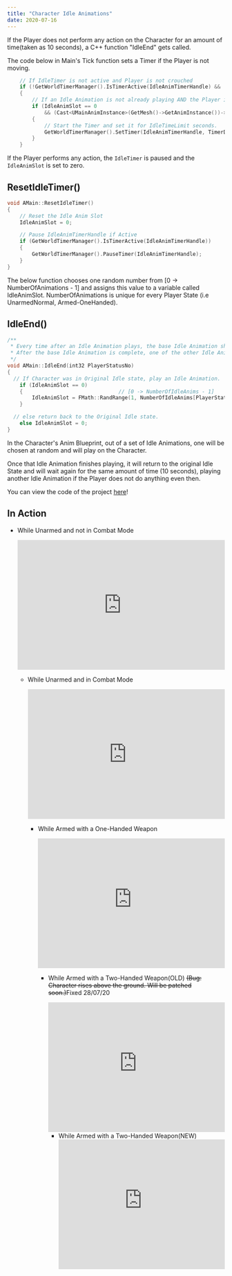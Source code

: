 ```yaml
---
title: "Character Idle Animations"
date: 2020-07-16
---
```


If the Player does not perform any action on the Character for an amount of time(taken as 10 seconds),
a C++ function "IdleEnd" gets called.

The code below in Main's Tick function sets a Timer if the Player is not moving.

```cpp
	// If IdleTimer is not active and Player is not crouched
	if (!GetWorldTimerManager().IsTimerActive(IdleAnimTimerHandle) && !bCrouched)
	{
		// If an Idle Animation is not already playing AND the Player is not moving
		if (IdleAnimSlot == 0
			&& (Cast<UMainAnimInstance>(GetMesh()->GetAnimInstance())->MovementSpeed == 0))
		{
			// Start the Timer and set it for IdleTimeLimit seconds.
			GetWorldTimerManager().SetTimer(IdleAnimTimerHandle, TimerDel, IdleTimeLimit, false);
		}
	}
```

If the Player performs any action, the `IdleTimer` is paused and the `IdleAnimSlot` is set to zero.

## ResetIdleTimer()

```cpp
void AMain::ResetIdleTimer()
{
	// Reset the Idle Anim Slot
	IdleAnimSlot = 0;

	// Pause IdleAnimTimerHandle if Active
	if (GetWorldTimerManager().IsTimerActive(IdleAnimTimerHandle))
	{
		GetWorldTimerManager().PauseTimer(IdleAnimTimerHandle);
	}
}
```

The below function chooses one random number from [0 -> NumberOfAnimations - 1] and assigns this value to
a variable called IdleAnimSlot. NumberOfAnimations is unique for every Player State (i.e UnarmedNormal, Armed-OneHanded).

## IdleEnd()

```cpp
/**
 * Every time after an Idle Animation plays, the base Idle Animation should be played.
 * After the base Idle Animation is complete, one of the other Idle Animations will be randomly chosen.
 */
void AMain::IdleEnd(int32 PlayerStatusNo)
{
  // If Character was in Original Idle state, play an Idle Animation.
	if (IdleAnimSlot == 0)
	{                               // [0 -> NumberOfIdleAnims - 1]
		IdleAnimSlot = FMath::RandRange(1, NumberOfIdleAnims[PlayerStatusNo] - 1);
	}

  // else return back to the Original Idle state.
	else IdleAnimSlot = 0;
}
```

In the Character's Anim Blueprint, out of a set of Idle Animations, one will be chosen at random and will play on the Character.

Once that Idle Animation finishes playing, it will return to the original Idle State and will wait again
for the same amount of time (10 seconds), playing another Idle Animation if the Player does not do anything even then.

You can view the code of the project [here](https://github.com/1Gokul/MedievalCombatProject)!

## In Action

- While Unarmed and not in Combat Mode

  <iframe
    src="https://www.youtube.com/embed/tc39nbjUEmc"
    width="100%"
    height="300px"
    frameborder="0"
allowfullscreen
  ></iframe>

- While Unarmed and in Combat Mode

  <iframe
    src="https://www.youtube.com/embed/hr8tECcHG1k"
    width="100%"
    height="300px"
    frameborder="0"
allowfullscreen
  ></iframe>

- While Armed with a One-Handed Weapon

  <iframe
    src="https://www.youtube.com/embed/KqrbYdRlxcw"
    width="100%"
    height="300px"
    frameborder="0"
allowfullscreen
  ></iframe>

- While Armed with a Two-Handed Weapon(OLD) ~~(Bug: Character rises above the ground. Will be patched soon.)~~Fixed 28/07/20

  <iframe
    src="https://www.youtube.com/embed/nVskVluF3to"
    width="100%"
    height="300px"
    frameborder="0"
allowfullscreen
  ></iframe>

- While Armed with a Two-Handed Weapon(NEW)
  <iframe
    src="https://www.youtube.com/embed/nVskVluF3to"
    width="100%"
    height="300px"
    frameborder="0"
allowfullscreen
  ></iframe>
